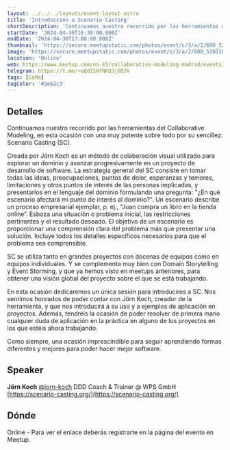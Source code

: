 ```yaml
---
layout: ../../../layouts/event-layout.astro
title: 'Introducción a Scenario Casting'
shortDescription: 'Continuamos nuestro recorrido por las herramientas del Collaborative Modeling, en esta ocasión con una muy potente sobre todo por su sencillez: Scenario Casting (SC).'
startDate: '2024-04-30T16:30:00.000Z'
endDate: '2024-04-30T17:00:00.000Z'
thumbnail: 'https://secure.meetupstatic.com/photos/event/c/3/a/2/600_520310082.webp?w=750'
image: 'https://secure.meetupstatic.com/photos/event/c/3/a/2/600_520310082.webp?w=750'
location: 'Online'
web: https://www.meetup.com/es-ES/collaborative-modeling-madrid/events/300328080/
telegram: https://t.me/+oQdISHfNKQJjODJk
tags: [CoMo]
tagColor: '#3e62c3'
---
```


## Detalles

Continuamos nuestro recorrido por las herramientas del Collaborative Modeling, en esta ocasión con una muy potente sobre todo por su sencillez: Scenario Casting (SC).

Creada por Jörn Koch es un método de colaboración visual utilizado para explorar un dominio y avanzar progresivamente en un proyecto de desarrollo de software. La estrategia general del SC consiste en tomar todas las ideas, preocupaciones, puntos de dolor, esperanzas y temores, limitaciones y otros puntos de interés de las personas implicadas, y presentarlos en el lenguaje del dominio formulando una pregunta: "¿En qué escenario afectará mi punto de interés al dominio?".
Un escenario describe un proceso empresarial ejemplar, p. ej., “Juan compra un libro en la tienda online“. Esboza una situación o problema inicial, las restricciones pertinentes y el resultado deseado. El objetivo de un escenario es proporcionar una comprensión clara del problema más que presentar una solución. Incluye todos los detalles específicos necesarios para que el problema sea comprensible.

SC se utiliza tanto en grandes proyectos con docenas de equipos como en equipos individuales. Y se complementa muy bien con Domain Storytelling y Event Storming, y que ya hemos visto en meetups anteriores, para obtener una visión global del proyecto sobre el que se está trabajando.

En esta ocasión dedicaremos un única sesión para introduciros a SC. Nos sentimos honrados de poder contar con Jörn Koch, creador de la herramienta, y que nos introducirá a su uso y a ejemplos de aplicación en proyectos. Además, tendréis la ocasión de poder resolver de primera mano cualquier duda de aplicación en la práctica en alguno de los proyectos en los que estéis ahora trabajando.

Como siempre, una ocasión imprescindible para seguir aprendiendo formas diferentes y mejores para poder hacer mejor software.

## Speaker

**Jörn Koch** [@jorn-koch](https://www.linkedin.com/in/j%C3%B6rn-koch-3772ba39/)
DDD Coach & Trainer @ WPS GmbH
[https://scenario-casting.org/](https://scenario-casting.org/)

## Dónde

Online - Para ver el enlace deberás registrarte en la página del evento en Meetup.
